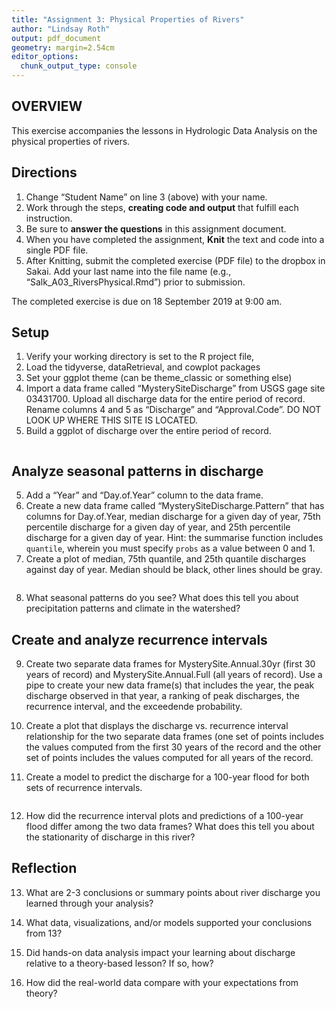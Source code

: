 ```yaml
---
title: "Assignment 3: Physical Properties of Rivers"
author: "Lindsay Roth"
output: pdf_document
geometry: margin=2.54cm
editor_options: 
  chunk_output_type: console
---
```


## OVERVIEW

This exercise accompanies the lessons in Hydrologic Data Analysis on the physical properties of rivers. 

## Directions
1. Change "Student Name" on line 3 (above) with your name.
3. Work through the steps, **creating code and output** that fulfill each instruction.
4. Be sure to **answer the questions** in this assignment document.
6. When you have completed the assignment, **Knit** the text and code into a single PDF file.
8. After Knitting, submit the completed exercise (PDF file) to the dropbox in Sakai. Add your last name into the file name (e.g., "Salk_A03_RiversPhysical.Rmd") prior to submission.

The completed exercise is due on 18 September 2019 at 9:00 am.

## Setup

1. Verify your working directory is set to the R project file, 
2. Load the tidyverse, dataRetrieval, and cowplot packages
3. Set your ggplot theme (can be theme_classic or something else)
4. Import a data frame called "MysterySiteDischarge" from USGS gage site 03431700. Upload all discharge data for the entire period of record. Rename columns 4 and 5 as "Discharge" and "Approval.Code". DO NOT LOOK UP WHERE THIS SITE IS LOCATED. 
5. Build a ggplot of discharge over the entire period of record. 

```r


```

## Analyze seasonal patterns in discharge

5. Add a "Year" and "Day.of.Year" column to the data frame.
6. Create a new data frame called "MysterySiteDischarge.Pattern" that has columns for Day.of.Year, median discharge for a given day of year, 75th percentile discharge for a given day of year, and 25th percentile discharge for a given day of year. Hint: the summarise function includes `quantile`, wherein you must specify `probs` as a value between 0 and 1.
7. Create a plot of median, 75th quantile, and 25th quantile discharges against day of year. Median should be black, other lines should be gray. 
```r


```

8. What seasonal patterns do you see? What does this tell you about precipitation patterns and climate in the watershed?

> 

## Create and analyze recurrence intervals

9. Create two separate data frames for MysterySite.Annual.30yr (first 30 years of record) and MysterySite.Annual.Full (all years of record). Use a pipe to create your new data frame(s) that includes the year, the peak discharge observed in that year, a ranking of peak discharges, the recurrence interval, and the exceedende probability.

10. Create a plot that displays the discharge vs. recurrence interval relationship for the two separate data frames (one set of points includes the values computed from the first 30 years of the record and the other set of points includes the values computed for all years of the record. 

11. Create a model to predict the discharge for a 100-year flood for both sets of recurrence intervals. 

```r


```

12. How did the recurrence interval plots and predictions of a 100-year flood differ among the two data frames? What does this tell you about the stationarity of discharge in this river?

> 

## Reflection
13. What are 2-3 conclusions or summary points about river discharge you learned through your analysis?

>

14. What data, visualizations, and/or models supported your conclusions from 13?

> 

15. Did hands-on data analysis impact your learning about discharge relative to a theory-based lesson? If so, how?

>

16.	How did the real-world data compare with your expectations from theory?

>
